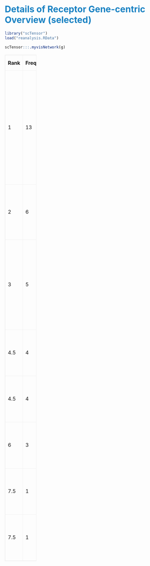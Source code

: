 # <font color='#1881c2'>Details of Receptor Gene-centric Overview (selected)</font>

```r
library("scTensor")
load("reanalysis.RData")

scTensor:::.myvisNetwork(g)
```

<style type='text/css'>
table,th,td {
width: 20%;
border: 1px solid #f0f0f0;
}
</style>

|Rank|Frequency|Receptor Gene|Ligand Genes|Related CCIs|
|---------------|---------------|---------------|---------------|---------------|
|1|13|[PDGFRB](https://www.ncbi.nlm.nih.gov/gene/5159) ![](figures/Receptor/5159.png)|[ANGPT2](https://www.ncbi.nlm.nih.gov/gene/285) ![](figures/Ligand/285.png) [BGN](https://www.ncbi.nlm.nih.gov/gene/633) ![](figures/Ligand/633.png) [ISLR](https://www.ncbi.nlm.nih.gov/gene/3671) ![](figures/Ligand/3671.png) [DCN](https://www.ncbi.nlm.nih.gov/gene/1634) ![](figures/Ligand/1634.png) [COL1A1](https://www.ncbi.nlm.nih.gov/gene/1277) ![](figures/Ligand/1277.png) [COL3A1](https://www.ncbi.nlm.nih.gov/gene/1281) ![](figures/Ligand/1281.png) [LUM](https://www.ncbi.nlm.nih.gov/gene/4060) ![](figures/Ligand/4060.png) [IGF1](https://www.ncbi.nlm.nih.gov/gene/3479) ![](figures/Ligand/3479.png) [IGFBP7](https://www.ncbi.nlm.nih.gov/gene/3490) ![](figures/Ligand/3490.png) [COL1A2](https://www.ncbi.nlm.nih.gov/gene/1278) ![](figures/Ligand/1278.png) [SPARC](https://www.ncbi.nlm.nih.gov/gene/6678) ![](figures/Ligand/6678.png) [CXCL12](https://www.ncbi.nlm.nih.gov/gene/6387) ![](figures/Ligand/6387.png) [IL7](https://www.ncbi.nlm.nih.gov/gene/3574) ![](figures/Ligand/3574.png)|[See the details of (2,2,)-related L-R patterns](pattern_2_2.html)|
|2|6|[PDGFRA](https://www.ncbi.nlm.nih.gov/gene/5156) ![](figures/Receptor/5156.png)|[ANGPT2](https://www.ncbi.nlm.nih.gov/gene/285) ![](figures/Ligand/285.png) [DCN](https://www.ncbi.nlm.nih.gov/gene/1634) ![](figures/Ligand/1634.png) [COL1A1](https://www.ncbi.nlm.nih.gov/gene/1277) ![](figures/Ligand/1277.png) [COL3A1](https://www.ncbi.nlm.nih.gov/gene/1281) ![](figures/Ligand/1281.png) [LUM](https://www.ncbi.nlm.nih.gov/gene/4060) ![](figures/Ligand/4060.png) [IGF1](https://www.ncbi.nlm.nih.gov/gene/3479) ![](figures/Ligand/3479.png)|[See the details of (2,2,)-related L-R patterns](pattern_2_2.html)|
|3|5|[NTRK2](https://www.ncbi.nlm.nih.gov/gene/4915) ![](figures/Receptor/4915.png)|[SPARCL1](https://www.ncbi.nlm.nih.gov/gene/8404) ![](figures/Ligand/8404.png) [ANGPT2](https://www.ncbi.nlm.nih.gov/gene/285) ![](figures/Ligand/285.png) [IGF1](https://www.ncbi.nlm.nih.gov/gene/3479) ![](figures/Ligand/3479.png)|[See the details of (2,3,)-related L-R patterns](pattern_2_3.html) [See the details of (2,2,)-related L-R patterns](pattern_2_2.html)|
|4.5|4|[ENG](https://www.ncbi.nlm.nih.gov/gene/2022) ![](figures/Receptor/2022.png)|[ANGPT2](https://www.ncbi.nlm.nih.gov/gene/285) ![](figures/Ligand/285.png) [INHBA](https://www.ncbi.nlm.nih.gov/gene/3624) ![](figures/Ligand/3624.png) [BGN](https://www.ncbi.nlm.nih.gov/gene/633) ![](figures/Ligand/633.png) [COL1A1](https://www.ncbi.nlm.nih.gov/gene/1277) ![](figures/Ligand/1277.png)|[See the details of (2,2,)-related L-R patterns](pattern_2_2.html)|
|4.5|4|[GPC3](https://www.ncbi.nlm.nih.gov/gene/2719) ![](figures/Receptor/2719.png)|[SPARCL1](https://www.ncbi.nlm.nih.gov/gene/8404) ![](figures/Ligand/8404.png) [IGFBP5](https://www.ncbi.nlm.nih.gov/gene/3488) ![](figures/Ligand/3488.png) [BGN](https://www.ncbi.nlm.nih.gov/gene/633) ![](figures/Ligand/633.png) [DCN](https://www.ncbi.nlm.nih.gov/gene/1634) ![](figures/Ligand/1634.png)|[See the details of (2,2,)-related L-R patterns](pattern_2_2.html)|
|6|3|[APLNR](https://www.ncbi.nlm.nih.gov/gene/187) ![](figures/Receptor/187.png)|[SPARCL1](https://www.ncbi.nlm.nih.gov/gene/8404) ![](figures/Ligand/8404.png) [CXCL10](https://www.ncbi.nlm.nih.gov/gene/3627) ![](figures/Ligand/3627.png) [IGF1](https://www.ncbi.nlm.nih.gov/gene/3479) ![](figures/Ligand/3479.png)|[See the details of (2,3,)-related L-R patterns](pattern_2_3.html)|
|7.5|1|[PTGER3](https://www.ncbi.nlm.nih.gov/gene/5733) ![](figures/Receptor/5733.png)|[CXCL10](https://www.ncbi.nlm.nih.gov/gene/3627) ![](figures/Ligand/3627.png)|[See the details of (2,3,)-related L-R patterns](pattern_2_3.html)|
|7.5|1|[EDNRB](https://www.ncbi.nlm.nih.gov/gene/1910) ![](figures/Receptor/1910.png)|[IGF1](https://www.ncbi.nlm.nih.gov/gene/3479) ![](figures/Ligand/3479.png)|[See the details of (2,2,)-related L-R patterns](pattern_2_2.html)|

